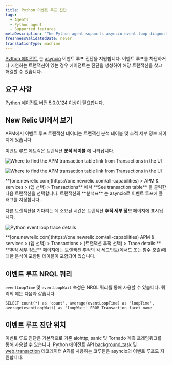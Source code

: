 ```yaml
---
title: Python 이벤트 루프 진단
tags:
  - Agents
  - Python agent
  - Supported features
metaDescription: 'The Python agent supports asyncio event loop diagnostics, giving you insight into transactions delaying or blocking the completion of event loops.'
freshnessValidatedDate: never
translationType: machine
---
```





[Python 에이전트](/docs/agents/python-agent/getting-started/introduction-new-relic-python) 는 [asyncio](https://docs.python.org/3/library/asyncio.html) 이벤트 루프 진단을 지원합니다. 이벤트 루프를 차단하거나 지연하는 트랜잭션이 있는 경우 에이전트는 진단을 생성하여 해당 트랜잭션을 찾고 해결할 수 있습니다.

## 요구 사항

[Python 에이전트 버전 5.0.0.124 이상이](/docs/release-notes/agent-release-notes/python-release-notes) 필요합니다.

## New Relic UI에서 보기

APM에서 이벤트 루프 트랜잭션 데이터는 트랜잭션 분석 테이블 및 추적 세부 정보 페이지에 있습니다.

이벤트 루프 메트릭은 트랜잭션 **분석 테이블** 에 나타납니다.

<img
  title="Find APM transaction table"
  alt="Where to find the APM transaction table link from Transactions in the UI"
  src={apmFindApmTransactionTable}
/>

<img
  title="Find APM transaction table"
  alt="Where to find the APM transaction table link from Transactions in the UI"
  src={apmTransactionTableBreakdown}
/>

<figcaption>
  **[one.newrelic.com](https://one.newrelic.com/all-capabilities) > APM & services > (앱 선택) > Transactions** 에서 **See transaction table** 을 클릭한 다음 트랜잭션을 선택합니다. 트랜잭션의 **분석표** 는 asyncio로 이벤트 루프에 플래그를 지정합니다.
</figcaption>

다른 트랜잭션을 기다리는 데 소요된 시간은 트랜잭션 **추적 세부 정보** 페이지에 표시됩니다.

<img
  title="python-event-loop-trace-details.png"
  alt="Python event loop trace details"
  src={apmTransactionBreakdownPage}
/>

<figcaption>
  **[one.newrelic.com](https://one.newrelic.com/all-capabilities) APM & services > (앱 선택) > Transactions > (트랜잭션 추적 선택) > Trace details:** **추적 세부 정보** 페이지에는 트랜잭션 추적의 각 세그먼트(메서드 또는 함수 호출)에 대한 분석이 포함된 테이블이 포함되어 있습니다.
</figcaption>

## 이벤트 루프 NRQL 쿼리

`eventLoopTime` 및 `eventLoopWait` 속성은 NRQL 쿼리를 통해 사용할 수 있습니다. 쿼리의 예는 다음과 같습니다.

`SELECT count(*) as 'count', average(eventLoopTime) as 'loopTime', average(eventLoopWait) as 'loopWait' FROM Transaction facet name`

## 이벤트 루프 진단 위치

이벤트 루프 진단은 기본적으로 기존 aiohttp, sanic 및 Tornado 계측 프레임워크를 통해 사용할 수 있습니다. Python 에이전트 API [background_task](/docs/agents/python-agent/python-agent-api/background_task) 및 [web_transaction](/docs/agents/python-agent/python-agent-api/webtransaction) 데코레이터 API를 사용하는 코루틴은 asyncio의 이벤트 루프도 지원합니다.